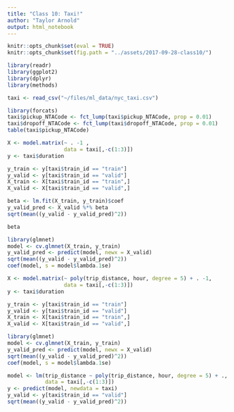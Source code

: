 ```yaml
---
title: "Class 10: Taxi!"
author: "Taylor Arnold"
output: html_notebook
---
```


```r
knitr::opts_chunk$set(eval = TRUE)
knitr::opts_chunk$set(fig.path = "../assets/2017-09-28-class10/")
```

```r
library(readr)
library(ggplot2)
library(dplyr)
library(methods)
```

```r
taxi <- read_csv("~/files/ml_data/nyc_taxi.csv")
```


```r
library(forcats)
taxi$pickup_NTACode <- fct_lump(taxi$pickup_NTACode, prop = 0.01)
taxi$dropoff_NTACode <- fct_lump(taxi$dropoff_NTACode, prop = 0.01)
table(taxi$pickup_NTACode)
```

```r
X <- model.matrix(~ . -1 ,
                  data = taxi[,-c(1:3)])
y <- taxi$duration

y_train <- y[taxi$train_id == "train"]
y_valid <- y[taxi$train_id == "valid"]
X_train <- X[taxi$train_id == "train",]
X_valid <- X[taxi$train_id == "valid",]
```

```r
beta <- lm.fit(X_train, y_train)$coef
y_valid_pred <- X_valid %*% beta
sqrt(mean((y_valid - y_valid_pred)^2))
```

```r
beta
```

```r
library(glmnet)
model <- cv.glmnet(X_train, y_train)
y_valid_pred <- predict(model, newx = X_valid)
sqrt(mean((y_valid - y_valid_pred)^2))
coef(model, s = model$lambda.1se)
```

```r
X <- model.matrix(~ poly(trip_distance, hour, degree = 5) + . -1,
                  data = taxi[,-c(1:3)])
y <- taxi$duration

y_train <- y[taxi$train_id == "train"]
y_valid <- y[taxi$train_id == "valid"]
X_train <- X[taxi$train_id == "train",]
X_valid <- X[taxi$train_id == "valid",]
```

```r
library(glmnet)
model <- cv.glmnet(X_train, y_train)
y_valid_pred <- predict(model, newx = X_valid)
sqrt(mean((y_valid - y_valid_pred)^2))
coef(model, s = model$lambda.1se)
```

```r
model <- lm(trip_distance ~ poly(trip_distance, hour, degree = 5) + .,
            data = taxi[,-c(1:3)])
y <- predict(model, newdata = taxi)
y_valid <- y[taxi$train_id == "valid"]
sqrt(mean((y_valid - y_valid_pred)^2))
```



